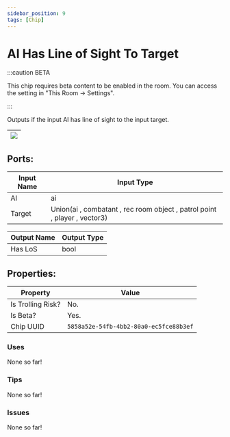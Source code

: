 ```yaml
---
sidebar_position: 9
tags: [Chip]
---
```


# AI Has Line of Sight To Target
:::caution BETA

This chip requires beta content to be enabled in the room. You can access the setting in "This Room -> Settings".

:::

Outputs if the input AI has line of sight to the input target.

| ![](https://images-ext-2.discordapp.net/external/MPmIaQzlEPmgGWlgi-WxBBXt0Bjv_zWPkg1y1f_sy3s/https/www.recroomcircuits.com/image/circuit/absolute-value?width=206&height=108) |
|-----|

## Ports:

| Input Name | Input Type |
|-----------|-----------|
| AI | ai |
| Target | Union(ai , combatant , rec room object , patrol point , player , vector3) |

| Output Name | Output Type |
|-----------|-----------|
| Has LoS | bool |

## Properties:

| Property  | Value |
|-------------------|-----------|
| Is Trolling Risk? | No. |
| Is Beta? | Yes. |
| Chip UUID | `5858a52e-54fb-4bb2-80a0-ec5fce88b3ef` |

### Uses

None so far!

### Tips

None so far!

### Issues

None so far!